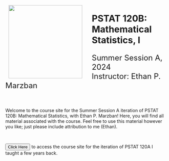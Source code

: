 
![](Images/Logos_Icons/120B_logo.png){style="float:left;padding: 0 30px 0 10px;" width="230"}

<h1>PSTAT 120B: Mathematical Statistics, I</h1>
<p style="font-size:1.5rem">Summer Session A, 2024 <br /> Instructor: Ethan P. Marzban</p>

\

Welcome to the course site for the Summer Session A iteration of PSTAT 120B: Mathematical Statistics, with Ethan P. Marzban! Here, you will find all material associated with the course. Feel free to use this material however you like; just please include attribution to me (Ethan).

\

<a href="https://pstat120a.github.io" target="_blank"><button type="button" class="btn btn-outline-primary">Click Here</button></a> to access the course site for the iteration of PSTAT 120A I taught a few years back.
